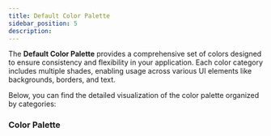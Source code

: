 ```yaml
---
title: Default Color Palette
sidebar_position: 5
description: 
---
```


The **Default Color Palette** provides a comprehensive set of colors designed to ensure consistency and flexibility in your application. Each color category includes multiple shades, enabling usage across various UI elements like backgrounds, borders, and text.

Below, you can find the detailed visualization of the color palette organized by categories:

### Color Palette

<div
  style={{
    display: "flex",
    flexWrap: "wrap",
    justifyContent: "center",
    maxWidth: "100%",
    overflow: "hidden",
    boxSizing: "border-box",
  }}
>
  <ColorView
    title="Primary"
    ColorArr={{
      "50": "#F2F8FD",
      "100": "#E4EFFA",
      "200": "#C3DFF4",
      "300": "#8EC6EB",
      "400": "#51A8DF",
      "500": "#2B8ECC",
      "600": "#1C70AC",
      "700": "#185A8C",
      "800": "#184D74",
      "900": "#194161",
      "950": "#112940",
    }}
  />
  <ColorView
    title="Secondary"
    ColorArr={{
      "50": "#F2F2FB",
      "100": "#D5D3F2",
      "200": "#BBB7EA",
      "300": "#A69ADF",
      "400": "#9481D3",
      "500": "#8567C4",
      "600": "#7054A9",
      "700": "#5D488B",
      "800": "#4D3F70",
      "900": "#2E2541",
      "950": "#261D38",
    }}
  />
  <ColorView
    title="Tertiary"
    ColorArr={{
      "50": "#FDF4EF",
      "100": "#FAE5DA",
      "200": "#F5C8B3",
      "300": "#FFAF8C",
      "400": "#F58562",
      "500": "#EF6745",
      "600": "#E05431",
      "700": "#AE2B20",
      "800": "#8B2621",
      "900": "#70221E",
      "950": "#3C0E0E",
    }}
  />
  <ColorView
    title="Danger"
    ColorArr={{
      "50": "#fef2f2",
      "100": "#fee6e5",
      "200": "#fccfcf",
      "300": "#f9a8a8",
      "400": "#f57779",
      "500": "#ec474f",
      "600": "#dc3545",
      "700": "#b7192c",
      "800": "#99182c",
      "900": "#83182c",
      "950": "#490812",
    }}
  />
  <ColorView
    title="Success"
    ColorArr={{
      "50": "#ebfef6",
      "100": "#cefde8",
      "200": "#a2f8d6",
      "300": "#66efc2",
      "400": "#20c997",
      "500": "#05c492",
      "600": "#009f77",
      "700": "#007f63",
      "800": "#00654f",
      "900": "#015343",
      "950": "#002f26",
    }}
  />
  <ColorView
    title="Warning"
    ColorArr={{
      "50": "#ffffea",
      "100": "#fffbc5",
      "200": "#fff885",
      "300": "#ffee46",
      "400": "#ffdf1b",
      "500": "#ffc107",
      "600": "#e29400",
      "700": "#bb6902",
      "800": "#985108",
      "900": "#7c420b",
      "950": "#482200",
    }}
  />
  <ColorView
    title="Info"
    ColorArr={{
      "50": "#ecfdff",
      "100": "#cef9ff",
      "200": "#a3f2fe",
      "300": "#64e6fc",
      "400": "#0dcaf0",
      "500": "#01b1d9",
      "600": "#048db6",
      "700": "#0b7193",
      "800": "#135b77",
      "900": "#144c65",
      "950": "#073245",
    }}
  />
</div>